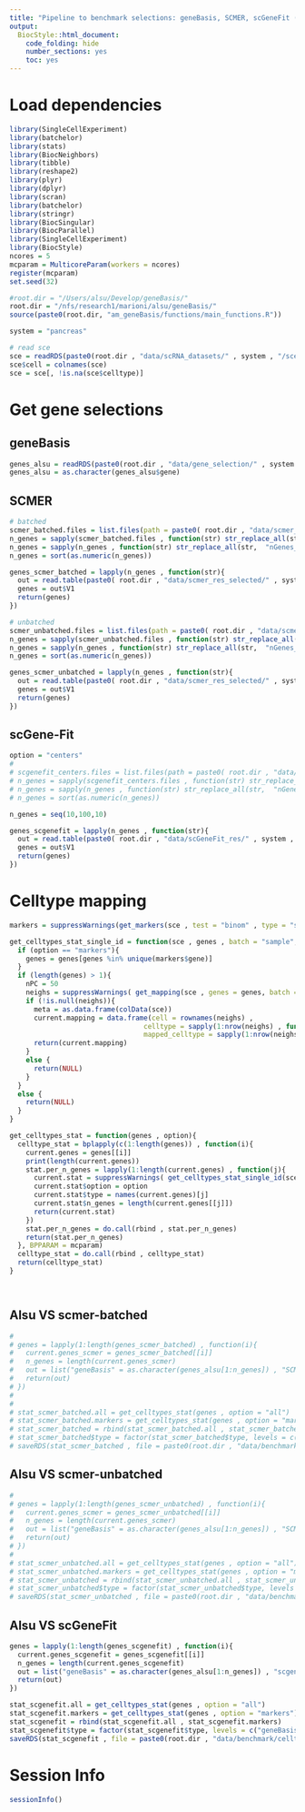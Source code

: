 ```yaml
---
title: "Pipeline to benchmark selections: geneBasis, SCMER, scGeneFit (marker selection) for cell score"
output:
  BiocStyle::html_document:
    code_folding: hide
    number_sections: yes
    toc: yes  
---
```

# Load dependencies

```r


library(SingleCellExperiment)
library(batchelor)
library(stats)
library(BiocNeighbors)
library(tibble)
library(reshape2)
library(plyr)
library(dplyr)
library(scran)
library(batchelor)
library(stringr)
library(BiocSingular)
library(BiocParallel)
library(SingleCellExperiment)
library(BiocStyle)
ncores = 5
mcparam = MulticoreParam(workers = ncores)
register(mcparam)
set.seed(32)

#root.dir = "/Users/alsu/Develop/geneBasis/"
root.dir = "/nfs/research1/marioni/alsu/geneBasis/"
source(paste0(root.dir, "am_geneBasis/functions/main_functions.R"))

system = "pancreas"

# read sce 
sce = readRDS(paste0(root.dir , "data/scRNA_datasets/" , system , "/sce_" , system , ".Rds"))
sce$cell = colnames(sce)
sce = sce[, !is.na(sce$celltype)]

```


# Get gene selections

## geneBasis

```r

genes_alsu = readRDS(paste0(root.dir , "data/gene_selection/" , system , "/" , "gene_selection.Rds"))
genes_alsu = as.character(genes_alsu$gene)

```

## SCMER

```r


# batched
scmer_batched.files = list.files(path = paste0( root.dir , "data/scmer_res_selected/" , system , "/batched/" ))
n_genes = sapply(scmer_batched.files , function(str) str_replace_all(str,  ".txt" , ""))
n_genes = sapply(n_genes , function(str) str_replace_all(str,  "nGenes_" , ""))
n_genes = sort(as.numeric(n_genes))

genes_scmer_batched = lapply(n_genes , function(str){
  out = read.table(paste0( root.dir , "data/scmer_res_selected/" , system , "/batched/nGenes_" , str , ".txt") , header = F)
  genes = out$V1
  return(genes)
})

# unbatched
scmer_unbatched.files = list.files(path = paste0( root.dir , "data/scmer_res_selected/" , system , "/unbatched/" ))
n_genes = sapply(scmer_unbatched.files , function(str) str_replace_all(str,  ".txt" , ""))
n_genes = sapply(n_genes , function(str) str_replace_all(str,  "nGenes_" , ""))
n_genes = sort(as.numeric(n_genes))

genes_scmer_unbatched = lapply(n_genes , function(str){
  out = read.table(paste0( root.dir , "data/scmer_res_selected/" , system , "/unbatched/nGenes_" , str , ".txt") , header = F)
  genes = out$V1
  return(genes)
})


```

## scGene-Fit

```r


option = "centers"
# 
# scgenefit_centers.files = list.files(path = paste0( root.dir , "data/scGeneFit_res/" , system , "/" , option , "/" ))
# n_genes = sapply(scgenefit_centers.files , function(str) str_replace_all(str,  ".txt" , ""))
# n_genes = sapply(n_genes , function(str) str_replace_all(str,  "nGenes_" , ""))
# n_genes = sort(as.numeric(n_genes))

n_genes = seq(10,100,10)

genes_scgenefit = lapply(n_genes , function(str){
  out = read.table(paste0( root.dir , "data/scGeneFit_res/" , system , "/" , option , "/nGenes_" , str , ".txt") , header = F)
  genes = out$V1
  return(genes)
})


```

# Celltype mapping

```r


markers = suppressWarnings(get_markers(sce , test = "binom" , type = "some"))

get_celltypes_stat_single_id = function(sce , genes , batch = "sample", n.neigh = 5, option = "all"){
  if (option == "markers"){
    genes = genes[genes %in% unique(markers$gene)]
  }
  if (length(genes) > 1){
    nPC = 50
    neighs = suppressWarnings( get_mapping(sce , genes = genes, batch = batch, n.neigh = n.neigh, nPC = nPC , get.dist = F , type = "together"))
    if (!is.null(neighs)){
      meta = as.data.frame(colData(sce))
      current.mapping = data.frame(cell = rownames(neighs) ,
                                 celltype = sapply(1:nrow(neighs) , function(i) meta$celltype[meta$cell == rownames(neighs)[i]]) ,
                                 mapped_celltype = sapply(1:nrow(neighs), function(i) getmode(meta$celltype[match(neighs[i,] , meta$cell)] , 1:n.neigh) ))
      return(current.mapping)
    }
    else {
      return(NULL)
    }
  }
  else {
    return(NULL)
  }
}

get_celltypes_stat = function(genes , option){
  celltype_stat = bplapply(c(1:length(genes)) , function(i){
    current.genes = genes[[i]]
    print(length(current.genes))
    stat.per_n_genes = lapply(1:length(current.genes) , function(j){
      current.stat = suppressWarnings( get_celltypes_stat_single_id(sce , genes = current.genes[[j]] , batch = "sample" ,n.neigh = 5 , option = option) )
      current.stat$option = option
      current.stat$type = names(current.genes)[j]
      current.stat$n_genes = length(current.genes[[j]])
      return(current.stat)
    })
    stat.per_n_genes = do.call(rbind , stat.per_n_genes)
    return(stat.per_n_genes)
  }, BPPARAM = mcparam)
  celltype_stat = do.call(rbind , celltype_stat)
  return(celltype_stat)
}




```

## Alsu VS scmer-batched

```r

# 
# genes = lapply(1:length(genes_scmer_batched) , function(i){
#   current.genes_scmer = genes_scmer_batched[[i]]
#   n_genes = length(current.genes_scmer)
#   out = list("geneBasis" = as.character(genes_alsu[1:n_genes]) , "SCMER" = as.character(current.genes_scmer), "hvgs" = as.character(get_hvgs(sce , n_genes)) )
#   return(out)
# })
# 
# 
# stat_scmer_batched.all = get_celltypes_stat(genes , option = "all")
# stat_scmer_batched.markers = get_celltypes_stat(genes , option = "markers")
# stat_scmer_batched = rbind(stat_scmer_batched.all , stat_scmer_batched.markers)
# stat_scmer_batched$type = factor(stat_scmer_batched$type, levels = c("geneBasis" , "SCMER" , "hvgs"))
# saveRDS(stat_scmer_batched , file = paste0(root.dir , "data/benchmark/celltype_classic/" , system , "/celltype_classic__scmer_batched.Rds"))


```

## Alsu VS scmer-unbatched

```r

# 
# genes = lapply(1:length(genes_scmer_unbatched) , function(i){
#   current.genes_scmer = genes_scmer_unbatched[[i]]
#   n_genes = length(current.genes_scmer)
#   out = list("geneBasis" = as.character(genes_alsu[1:n_genes]) , "SCMER" = as.character(current.genes_scmer), "hvgs" = as.character(get_hvgs(sce , n_genes)) )
#   return(out)
# })
# 
# stat_scmer_unbatched.all = get_celltypes_stat(genes , option = "all")
# stat_scmer_unbatched.markers = get_celltypes_stat(genes , option = "markers")
# stat_scmer_unbatched = rbind(stat_scmer_unbatched.all , stat_scmer_unbatched.markers)
# stat_scmer_unbatched$type = factor(stat_scmer_unbatched$type, levels = c("geneBasis" , "SCMER" , "hvgs"))
# saveRDS(stat_scmer_unbatched , file = paste0(root.dir , "data/benchmark/celltype_classic/" , system , "/celltype_classic__scmer_unbatched.Rds"))


```

## Alsu VS scGeneFit

```r


genes = lapply(1:length(genes_scgenefit) , function(i){
  current.genes_scgenefit = genes_scgenefit[[i]]
  n_genes = length(current.genes_scgenefit)
  out = list("geneBasis" = as.character(genes_alsu[1:n_genes]) , "scgenefit" = as.character(current.genes_scgenefit), "hvgs" = as.character(get_hvgs(sce , n_genes)) )
  return(out)
})

stat_scgenefit.all = get_celltypes_stat(genes , option = "all")
stat_scgenefit.markers = get_celltypes_stat(genes , option = "markers")
stat_scgenefit = rbind(stat_scgenefit.all , stat_scgenefit.markers)
stat_scgenefit$type = factor(stat_scgenefit$type, levels = c("geneBasis" , "scgenefit" , "hvgs"))
saveRDS(stat_scgenefit , file = paste0(root.dir , "data/benchmark/celltype_classic/" , system , "/celltype_classic__scgenefit.Rds"))


```


# Session Info

```r
sessionInfo()
```
